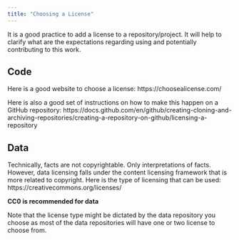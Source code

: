 ```yaml
---
title: "Choosing a License"
---
```


It is a good practice to add a license to a repository/project. It will help to clarify what are the expectations regarding using and potentially contributing to this work.

## Code

Here is a good website to choose a license: https://choosealicense.com/ 

Here is also a good set of instructions on how to make this happen on a GitHub repository: https://docs.github.com/en/github/creating-cloning-and-archiving-repositories/creating-a-repository-on-github/licensing-a-repository 


## Data

Technically, facts are not copyrightable. Only interpretations of facts. However, data licensing falls under the content licensing framework that is more related to copyright. Here is the type of licensing that can be used: https://creativecommons.org/licenses/ 

**CC0 is recommended for data**

Note that the license type might be dictated by the data repository you choose as most of the data repositories will have one or two license to choose from.